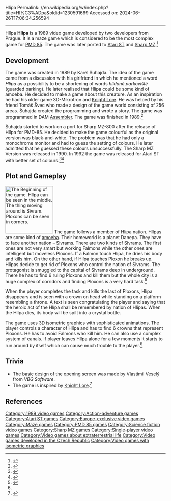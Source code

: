 Hlípa
Permalink: //en.wikipedia.org/w/index.php?title=Hl%C3%ADpa&oldid=1230591669
Accessed on: 2024-06-26T17:06:34.256594



------
Hlípa
{{Short description|1989 video game}}
{{Infobox video game
| title = Hlípa
| image=File:Hlipa Screen.png
| developer = 4004/482 ZO Svazarmu
| publisher = 
| modes = [[Single-player]]
| director = 
| designer = Tomáš Švec
| writer = Karel Šuhajda
| programmer = Karel Šuhajda
| composer = [[Jean-Michel Jarre]] and [[Limahl]]<ref name=Borik>{{cite web|last1=Bórik|first1=Roman|title=Hlípa|url=http://pmd85.borik.net/wiki/Hl%C3%ADpa|website=Tesla PMD 85 Infoserver|accessdate=29 June 2014}}</ref>
| engine   = 
| platforms = [[PMD 85]], [[Sharp MZ]] and [[Atari ST]]
| released = 1989 (PMD 85)<br />1990 (Sharp MZ)<br />1992 (Atari ST) 
| genre = [[Maze game]]
}}
'''Hlípa''' is a 1989 video game developed by two developers from Prague. It is a maze game which is considered to be the most complex game for [[PMD 85]]. The game was later ported to [[Atari ST]] and [[Sharp MZ]].<ref name=Root>{{cite web|last1=Tišnovský|first1=Pavel|title=Československé osmibitové počítače: aplikace a emulátory PMD 85|url=http://www.root.cz/clanky/ceskoslovenske-osmibitove-pocitace-aplikace-a-emulatory-pmd-85/|website=Root.cz|accessdate=28 June 2014}}</ref>

==Development==
The game was created in 1989 by Karel Šuhajda. The idea of the game came from a discussion with his girlfriend in which he mentioned a word ''Hlípa'' as a possibility to be a shortening of words ''hlídané parkoviště'' (guarded parking). He later realised that Hlípa could be some kind of amoeba. He decided to make a game about this creature. As an inspiration he had his older game 3D-Mikrotron and [[Knight Lore]]. He was helped by his friend Tomáš Švec who made a design of the game world consisting of 256 areas. Šuhajda created the programming and wrote a story. The game was programmed in DAM [[Assembler language|Assembler]]. The game was finished in 1989.<ref>{{cite web|last1=Švelch|first1=Jaroslav|title=Volné chvíle s PMD 85: Jak vznikaly hry pro nejznámější československý osmibit|url=http://games.tiscali.cz/tema/volne-chvile-s-pmd-85-jak-vznikaly-hry-pro-nejznamejsi-ceskoslovensky-osmibit-246389|website=Games.cz|accessdate=16 April 2015}}</ref>

Šuhajda started to work on a port for Sharp MZ-800 after the release of Hlípa for PMD-85. He decided to make the game colourful as the original version was black-and-white. The problem was that he had only a monochrome monitor and had to guess the setting of colours. He later admitted that he guessed these colours unsuccessfully. The Sharp MZ Version was released in 1990. In 1992 the game was released for Atari ST with better set of colours.<ref>{{cite web|last1=Krupkaj|first1=Jan|title=České hry Hry pro Atari ST|url=http://www.atariportal.cz/article_detail.php?itmid=9000012|website=Atari Portal.cz|accessdate=16 April 2015}}</ref><ref>{{cite web|title=KAREL ŠUHAJDA - ROZHOVOR|url=http://mz-800.xf.cz/rozhovor_ks.htm|website=MZ-800.xf.cz|accessdate=16 August 2008}}</ref>

== Plot and Gameplay ==
[[File:Hlipa-pmd85.png|150px|thumbnail|The Beginning of the game. Hlípa can be seen in the middle. The thing moving around is Sivram. Ploxons can be seen in corners.]]
The game follows a member of Hlípa nation. Hlípas are some kind of [[amoeba]]. Their homeworld is a planet Danepa. They have to face another nation – Sivrams. There are two kinds of Sivrams. The first ones are not very smart but working Falmons while the other ones are intelligent but moveless Ploxons. If a Falmon touch Hlípa, he dries his body and kills him. On the other hand, if Hlípa touches Ploxon he breaks up. Hlípas decide to get rid of Ploxons who control the nation of Sivrams. The protagonist is smuggled to the capital of Sivrams deep in underground. There he has to find 6 ruling Ploxons and kill them but the whole city is a huge complex of corridors and finding Ploxons is a very hard task.<ref name=Narsil>{{cite news|last1=Rous|first1=Karel|title=Hlípa|url=http://www.oldgames.sk/mag/narsil-4/page/10/|accessdate=29 June 2014|work=Narsil|publisher=Empty Head|date=1 April 1994}}</ref>

When the player completes the task and kills the last of Ploxons, Hlípa disappears and is seen with a crown on head while standing on a platform resembling a throne. A text is seen congratulating the player and saying that the heroic act of the Hlípa shall be remembered by nation of Hlípas. When the Hlípa dies, its body will be spilt into a crystal bottle.

The game uses 3D isometric graphics with sophisticated animations. The player controls a character of Hlípa and has to find 6 crowns that represent Ploxons. He has to avoid Falmons who kill him. He can also use a complex system of canals. If player leaves Hlípa alone for a few moments it starts to run around by itself which can cause much trouble to the player.<ref name="Borik"/>

== Trivia ==
*The basic design of the opening screen was made by Vlastimil Veselý from ''VBG Software''.
*The game is inspired by [[Knight Lore]].<ref name=ames.cz>{{cite web|last1=Švelch|first1=Jaroslav|title=Vítejte v klubu - Kde se v normalizačním Československu scházeli počítačoví nadšenci?|url=http://games.tiscali.cz/tema/vitejte-v-klubu-kde-se-v-normalizacnim-ceskoslovensku-schazeli-pocitacovi-nadsenci-64408|website=Games.cz|accessdate=29 June 2014}}</ref>

== References ==
{{reflist}}

{{DEFAULTSORT:Hlipa}}
[[Category:1989 video games]]
[[Category:Action-adventure games]]
[[Category:Atari ST games]]
[[Category:Europe-exclusive video games]]
[[Category:Maze games]]
[[Category:PMD 85 games]]
[[Category:Science fiction video games]]
[[Category:Sharp MZ games]]
[[Category:Single-player video games]]
[[Category:Video games about extraterrestrial life]]
[[Category:Video games developed in the Czech Republic]]
[[Category:Video games with isometric graphics]]